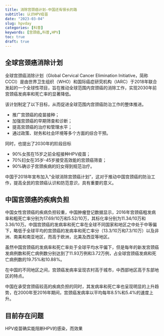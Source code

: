 ```yaml
---
title: 消除宫颈癌计划-中国还有很长的路
subtitle: 认识HPV疫苗
date: "2023-03-04"
slug: hpvday
categories: [科普]
keywords: [宫颈癌,科普,HPV]
toc: true
draft: true
---
```



## 全球宫颈癌消除计划

全球宫颈癌消除计划（Global Cervical Cancer Elimination Initiative，简称CCCI）是由世界卫生组织（WHO）和国际癌症研究机构（IARC）于2018年联合发起的一个全球性项目，旨在推动全球范围内宫颈癌的消除工作，实现2030年前宫颈癌发病率和死亡率的显著降低。

该计划制定了以下目标，从而促进全球范围内宫颈癌防治工作的整体推进。

- 推广宫颈癌的疫苗接种；
- 加强宫颈癌的早期筛查和诊断；
- 提高宫颈癌的治疗和管理水平；
- 通过政策、财务和社会环境等多个方面的综合干预。

同时，也提出了2030年的阶段目标

- 90%女孩在15岁之前全程接种HPV疫苗；
- 70%妇女在35岁-45岁接受高效能的宫颈癌筛查；
- 90%确诊子宫颈疾病的妇女得到规范治疗。

中国于2018年宣布加入“全球消除宫颈癌计划”，这对于推动中国宫颈癌的防治工作，提高全民的宫颈癌认识和防范意识，具有重要的意义。

## 中国宫颈癌的疾病负担

中国女性宫颈癌的疾病负担较重，中国肿瘤登记数据显示，2016年宫颈癌粗发病率和粗死亡率分别为17.69/10万和5.52/10万，其标化率分别为11.34/10万和3.36/10万。中国宫颈癌的发病率和死亡率在全球不同国家和地区之中处于中等偏下，略低于全球平均的宫颈癌的发病率和死亡率分（13.3/10万和7.3/10万）以及非洲、南美和南亚地区，而高于欧洲，北美及西亚等地区。

虽然中国宫颈癌的发病率和死亡率处于全球平均水平偏下，但是每年的新发宫颈癌发病例数和死亡病例数分别达到了11.93万例和3.72万例，占全球宫颈癌发病和死亡病例数的19.75%和10.88%。

在中国的不同地区之间，宫颈癌发病率呈现农村高于城市，中西部地区高于东部地区的特点。

中国在承受宫颈癌较高的疾病负担的同时，其发病率和死亡率也呈现明显的上升趋势，在2000年至2016年期间，宫颈癌发病率以平均每年8.5%和5.4%的速度上升。

## 目前存在问题

HPV疫苗确实能阻断HPV的感染，而效果

